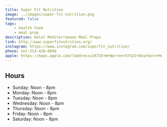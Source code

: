 ```yaml
---
title: Super Fit Nutrition
image: ../images/super-fit-nutrition.png
featured: false
tags:
    - health food
    - meal prep
description: Halal Mediterranean Meal Preps
link: http://www.superfitnutrition.org/
instagram: https://www.instagram.com/superfit_nutrition/
phone: tel:313-428-0049
apple: https://maps.apple.com/?address=24735+W+Warren+St%2C+Dearborn+Heights%2C+MI+48127%2C+United+States&auid=9059615094129521722&ll=42.3409139%2C-83.281122&lsp=9902&q=Super+Fit+Nutrition
---
```


## Hours

- Sunday: Noon - 8pm
- Monday: Noon - 8pm
- Tuesday: Noon - 8pm
- Wednesday: Noon - 8pm
- Thursday: Noon - 8pm
- Friday: Noon - 8pm
- Saturday: Noon - 8pm